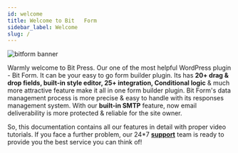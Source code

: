```yaml
---
id: welcome
title: Welcome to Bit   Form
sidebar_label: Welcome
slug: /
---
```



<Image src="banner_bitform" w="800" alt="bitform banner"/>

Warmly welcome to Bit Press. Our one of the most helpful WordPress plugin - Bit Form. It 
can be your easy to go form builder plugin. Its has **20+ drag & drop fields, built-in style 
editor, 25+ integration, Conditional logic** & much more attractive feature make it all in one 
form builder plugin. Bit Form's data management process is more precise & easy to handle with 
its responses management system. With our **built-in SMTP** feature, now email deliverability is 
more protected  & reliable for the site owner.
 
So, this documentation contains all our features in detail with proper video tutorials. 
If you face a further problem, our 24*7 **<a href="mailto:support@bitpress.pro">support</a>** team is ready to provide you the best service you can think of!
